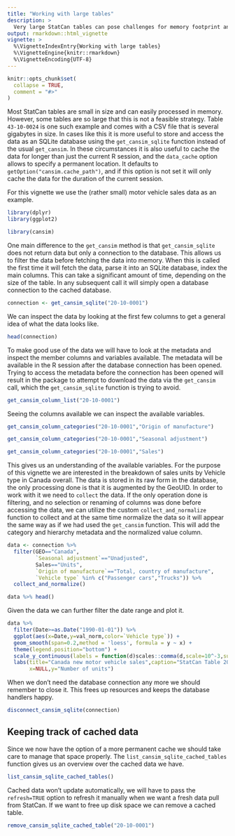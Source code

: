```yaml
---
title: "Working with large tables"
description: >
  Very large StatCan tables can pose challenges for memory footprint and performace. We show how to overcome these challenges by accessing the data through an SQLite database connection.
output: rmarkdown::html_vignette
vignette: >
  %\VignetteIndexEntry{Working with large tables}
  %\VignetteEngine{knitr::rmarkdown}
  %\VignetteEncoding{UTF-8}
---
```


```r
knitr::opts_chunk$set(
  collapse = TRUE,
  comment = "#>"
)
```


Most StatCan tables are small in size and can easily processed in memory. However, some tables are so large that this is not a feasible strategy. Table `43-10-0024` is one such example and comes with a CSV file that is several gigabytes in size. In cases like this it is more useful to store and access the data as an SQLite database using the `get_cansim_sqlite` function instead of the usual `get_cansim`. In these circumstances it is also useful to cache the data for longer than just the current R session, and the `data_cache` option allows to specify a permanent location. It defaults to `getOption("cansim.cache_path")`, and if this option is not set it will only cache the data for the duration of the current session.

For this vignette we use the (rather small) motor vehicle sales data as an example.

```r
library(dplyr)
library(ggplot2)

library(cansim)
```

One main difference to the `get_cansim` method is that `get_cansim_sqlite` does not return data but only a connection to the database. This allows us to filter the data before fetching the data into memory. When this is called the first time it will fetch the data, parse it into an SQLite database, index the main columns. This can take a significant amount of time, depending on the size of the table. In any subsequent call it will simply open a database connection to the cached database.

```r
connection <- get_cansim_sqlite("20-10-0001")
```

We can inspect the data by looking at the first few columns to get a general idea of what the data looks like.

```r
head(connection)
```

To make good use of the data we will have to look at the metadata and inspect the member columns and variables available. The metadata will be available in the R session after the database connection has been opened. Trying to access the metadata before the connection has been opened will result in the package to attempt to download the data via the `get_cansim` call, which the `get_cansim_sqlite` function is trying to avoid.

```r
get_cansim_column_list("20-10-0001")
```

Seeing the columns available we can inspect the available variables.

```r
get_cansim_column_categories("20-10-0001","Origin of manufacture")
```


```r
get_cansim_column_categories("20-10-0001","Seasonal adjustment")
```

```r
get_cansim_column_categories("20-10-0001","Sales")
```

This gives us an understanding of the available variables. For the purpose of this vignette we are interested in the breakdown of sales units by Vehicle type in Canada overall. The data is stored in its raw form in the database, the only processing done is that it is augmented by the GeoUID. In order to work with it we need to `collect` the data. If the only operation done is filtering, and no selection or renaming of columns was done before accessing the data, we can utilize the custom `collect_and_normalize` function to collect and at the same time normalize the data so it will appear the same way as if we had used the `get_cansim` function. This will add the category and hierarchy metadata and the normalized value column.

```r
data <- connection %>%
  filter(GEO=="Canada",
         `Seasonal adjustment`=="Unadjusted",
         Sales=="Units",
         `Origin of manufacture`=="Total, country of manufacture",
         `Vehicle type` %in% c("Passenger cars","Trucks")) %>%
  collect_and_normalize()

data %>% head()
```


Given the data we can further filter the date range and plot it.

```r
data %>%
  filter(Date>=as.Date("1990-01-01")) %>%
  ggplot(aes(x=Date,y=val_norm,color=`Vehicle type`)) +
  geom_smooth(span=0.2,method = 'loess', formula = y ~ x) +
  theme(legend.position="bottom") +
  scale_y_continuous(labels = function(d)scales::comma(d,scale=10^-3,suffix="k")) +
  labs(title="Canada new motor vehicle sales",caption="StatCan Table 20-10-0001",
       x=NULL,y="Number of units")
```

When we don't need the database connection any more we should remember to close it. This frees up resources and keeps the database handlers happy.

```r
disconnect_cansim_sqlite(connection)
```

## Keeping track of cached data
Since we now have the option of a more permanent cache we should take care to manage that space properly. The `list_cansim_sqlite_cached_tables` function gives us an overview over the cached data we have.

```r
list_cansim_sqlite_cached_tables()
```

Cached data won't update automatically, we will have to pass the `refresh=TRUE` option to refresh it manually when we want a fresh data pull from StatCan. If we want to free up disk space we can remove a cached table.

```r
remove_cansim_sqlite_cached_table("20-10-0001")
```




